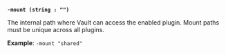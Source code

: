 <a id="shared-flag-mount" />

**`-mount (string : "")`**

The internal path where Vault can access the enabled plugin. Mount paths must be
unique across all plugins.

**Example**: `-mount "shared"`
